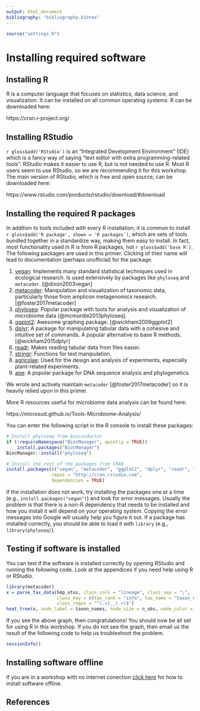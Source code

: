 ```yaml
---
output: html_document
bibliography: "bibliography.bibtex"
---
```


```r
source("settings.R")
```


# Installing required software

## Installing R

R is a computer language that focuses on statistics, data science, and visualization.
It can be installed on all common operating systems.
R can be downloaded here:

https://cran.r-project.org/


## Installing RStudio

`r gloss$add('RStudio')` is an "Integrated Development Environment" (IDE) which is a fancy way of saying "text editor with extra programming-related tools".
RStudio makes it easier to use R, but is not needed to use R.
Most R users seem to use RStudio, so we are recommending it for this workshop.
The main version of RStudio, which is free and open source, can be downloaded here:

https://www.rstudio.com/products/rstudio/download/#download


## Installing the required R packages

In addition to tools included with every R installation, it is common to install `r gloss$add('R package', shown = 'R packages')`, which are sets of tools bundled together in a standardize way, making them easy to install.
In fact, most functionality used in R is from R packages, not `r gloss$add('base R')`. 
The following packages are used in this primer.
Clicking of their name will lead to documentation (perhaps unofficial) for the package.

1. [vegan](http://cc.oulu.fi/~jarioksa/opetus/metodi/vegantutor.pdf): Implements many standard statistical techniques used in ecological research. Is used extensively by packages like `phyloseq` and `metacoder`. [@dixon2003vegan]
1. [metacoder](https://github.com/grunwaldlab/metacoder#an-r-package-for-metabarcoding-research-planning-and-analysis): Manipulation and visualization of taxonomic data, particularly those from amplicon metagenomics research. [@foster2017metacoder]
1. [phyloseq](https://joey711.github.io/phyloseq/index.html): Popular package with tools for analysis and visualization of microbiome data [@mcmurdie2013phyloseq].
1. [ggplot2](http://r-statistics.co/Complete-Ggplot2-Tutorial-Part1-With-R-Code.html): Awesome graphing package. [@wickham2009ggplot2]
1. [dplyr](http://stat545.com/block009_dplyr-intro.html): A package for manipulating tabular data with a cohesive and intuitive set of commands. A popular alternative to base R methods. [@wickham2015dplyr]
1. [readr](https://cran.r-project.org/web/packages/readr/vignettes/readr.html): Makes reading tabular data from files easier.
1. [stringr](https://cran.r-project.org/web/packages/stringr/vignettes/stringr.html): Functions for text manipulation.
1. [agricolae](https://cran.r-project.org/web/packages/agricolae/vignettes/tutorial.pdf): Used for the design and analysis of experiments, especially plant-related experiments.
1. [ape](http://ape-package.ird.fr/): A popular package for DNA sequence analysis and phylogenetics.

We wrote and actively maintain `metacoder` [@foster2017metacoder] so it is heavily relied upon in this primer.

More R resources useful for microbiome data analysis can be found here:

https://microsud.github.io/Tools-Microbiome-Analysis/ 

You can enter the following script in the R console to install these packages:

```r
# Install phyloseq from Bioconductor
if (!requireNamespace("BiocManager", quietly = TRUE))
    install.packages("BiocManager")
BiocManager::install("phyloseq")

# Install the rest of the packages from CRAN
install.packages(c("vegan", "metacoder", "ggplot2", "dplyr", "readr", "stringr", "agricolae", "ape"),
                 repos = "http://cran.rstudio.com",
                 dependencies = TRUE)
```

If the installation does not work, try installing the packages one at a time (e.g., `install.packages("vegan")`) and look for error messages.
Usually the problem is that there is a non-R dependency that needs to be installed and how you install it will depend on your operating system.
Copying the error messages into Google will usually help you figure it out.
If a package has installed correctly, you should be able to load it with `library` (e.g., `library(phyloseq)`).

## Testing if software is installed

You can test if the software is installed correctly by opening RStudio and running the following code.
Look at the appendices if you need help using R or RStudio. 

```r
library(metacoder)
x = parse_tax_data(hmp_otus, class_cols = "lineage", class_sep = ";",
                   class_key = c(tax_rank = "info", tax_name = "taxon_name"),
                   class_regex = "^(.+)__(.+)$")
heat_tree(x, node_label = taxon_names, node_size = n_obs, node_color = n_obs)
```

If you see the above graph, then congratulations! You should now be all set for using R in this workshop.
If you do not see the graph, then email us the result of the following code to help us troubleshoot the problem.

```r
sessionInfo()
```


## Installing software offline

If you are in a workshop with no internet conection [click here](appendix--00--no_internet_install.html) for how to install software offline.

## References
